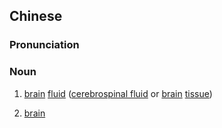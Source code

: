 {{also|脑浆}}
==Chinese==
{{zh-forms|s=脑浆}}

===Pronunciation===
{{zh-pron
|m=nǎojiāng,nǎojiàng,2nb=variant
|c=nou5 zoeng1
|cat=n
}}

===Noun===
{{zh-noun}}

# {{lb|zh|literary}} [[brain]] [[fluid]] ([[cerebrospinal fluid]] or [[brain]] [[tissue]])
# {{lb|zh|colloquial}} [[brain]]